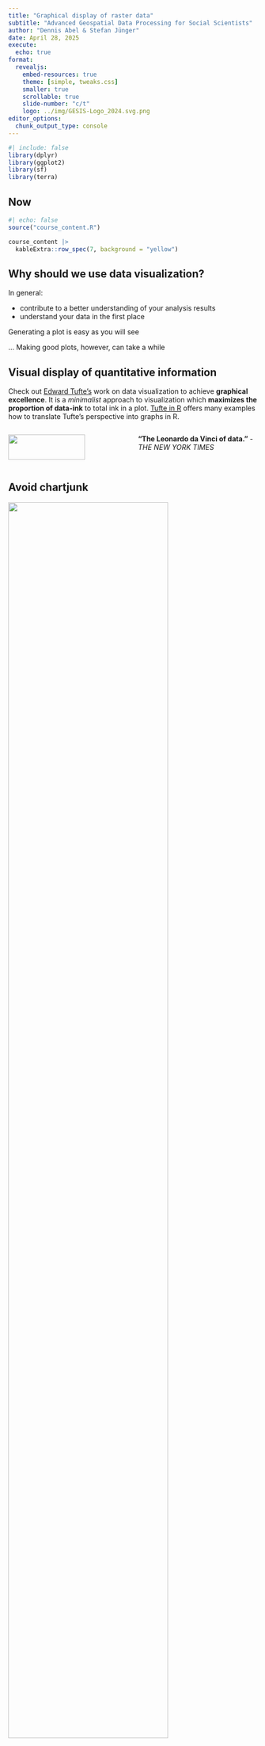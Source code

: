```yaml
---
title: "Graphical display of raster data"
subtitle: "Advanced Geospatial Data Processing for Social Scientists"
author: "Dennis Abel & Stefan Jünger"
date: April 28, 2025
execute:
  echo: true
format:
  revealjs:
    embed-resources: true
    theme: [simple, tweaks.css]
    smaller: true
    scrollable: true
    slide-number: "c/t"
    logo: ../img/GESIS-Logo_2024.svg.png
editor_options: 
  chunk_output_type: console
---
```


```r
#| include: false
library(dplyr)
library(ggplot2)
library(sf)
library(terra)
```


## Now

```r
#| echo: false
source("course_content.R") 

course_content |> 
  kableExtra::row_spec(7, background = "yellow")
```


## Why should we use data visualization?

In general:

- contribute to a better understanding of your analysis results
- understand your data in the first place

Generating a plot is easy as you will see

... Making good plots, however, can take a while


## Visual display of quantitative information

Check out [Edward Tufte's](https://www.edwardtufte.com/tufte/) work on data visualization to achieve **graphical excellence**. It is a *minimalist* approach to visualization which **maximizes the proportion of data-ink** to total ink in a plot. [Tufte in R](http://motioninsocial.com/tufte/) offers many examples how to translate Tufte's perspective into graphs in R.

:::: columns
::: {.column width="50%"}
![](../img/edward_tufte.JPG){fig-align="center" width="80%"}

[Source](https://www.edwardtufte.com/tufte/)
:::

::: {.column width="50%"}
**"The Leonardo da Vinci of data."** - *THE NEW YORK TIMES*
:::
::::


## Avoid chartjunk

![](../img/chartjunk1.png){fig-align="center" width="80%"}

Source: [Healy 2018, Ch 1, Figure 1.4: A chart with a considerable amount of junk in it](https://socviz.co/lookatdata.html)


## Reduce data-ink example

![](../img/data_ink_example.JPG){fig-align="center" width="80%"}

Source: [https://bookdown.org/paul/applied-data-visualization/03-the-quality-of-graphs.html#fig-tufte-boxplot](https://bookdown.org/paul/applied-data-visualization/03-the-quality-of-graphs.html#fig-tufte-boxplot)


## What is `ggplot2`?

In general, `ggplot2` is well-suited for **multi-dimensional data** like raster layers and stacks.

Components of the plot are added as layers.

```r
#| eval: false
plot_call +
  layer_1 +
  layer_2 +
  ... +
  layer_n
```

If you are new to `ggplot2`, you might want to check out:

- [ggplot2 - Elegant Graphics for Data Analysis](https://www.springer.com/gp/book/9783319242750) by Hadley Wickham
- [BBC Visual and Data Journalism cookbook for R graphics](https://bbc.github.io/rcookbook/#how_to_create_bbc_style_graphics)


## Components of a Plot

According to Wickham (2010, p. 8^[Wickham, Hadley. 2010. “A Layered Grammar of Graphics.” Journal of Computational and Graphical Statistics 19(1):3–28. doi: 10.1198/jcgs.2009.07098.
]), a layered plot consists of the following components:

- Data and aesthetic mappings,
- Geometric objects,
- Scales,
- (and facet specification)

```r
#| eval: false
plot_call +
  data +
  aesthetics +
  geometries +
  scales +
  facets
```

## Recap: Plotting vector data

Load the data

```r
#| eval: false
# load district shapefile
german_districts <- sf::read_sf("./data/VG250_KRS.shp")

# load district attributes
attributes_districts <- 
  readr::read_csv2("./data/attributes_districts.csv") |> 
  dplyr::mutate(ecar_share = as.numeric(ecar_share))

# join data
german_districts_enhanced <- 
  german_districts |>  
  dplyr::left_join(attributes_districts, by = "AGS")

# load states shapefile
german_states <- sf::read_sf("./data/VG250_LAN.shp")
```

```r
#| echo: false
# load district shapefile
german_districts <- sf::read_sf("../../data/VG250_KRS.shp")

# load district attributes
attributes_districts <- 
  readr::read_csv2("../../data/attributes_districts.csv") |> 
  dplyr::mutate(ecar_share = as.numeric(ecar_share))

# join data
german_districts_enhanced <- 
  german_districts |>  
  dplyr::left_join(attributes_districts, by = "AGS")

# load states shapefile
german_states <- sf::read_sf("../../data/VG250_LAN.shp")
```


## Adding geoms to a blank canvas

:::: columns
::: {.column width="50%"}
```r
#| eval: false
#| fig.asp: 1
# a simple first map 
ggplot(data = german_districts_enhanced)
```
:::

::: {.column width="50%"}
```r
#| echo: false
#| fig.asp: 1
# a simple first map 
ggplot(data = german_districts_enhanced)
```
:::
::::


## Adding geoms to a blank canvas

:::: columns
::: {.column width="50%"}
```r
#| eval: false
#| fig.asp: 1
# a simple first map 
ggplot() +
  geom_sf(data = german_districts_enhanced)
```
:::

::: {.column width="50%"}
```r
#| echo: false
#| fig.asp: 1
# a simple first map 
ggplot() +
  geom_sf(data = german_districts_enhanced)
```
:::
::::

## Add the `aesthetics` 

Are you having trouble choosing the right color? Some excellent tutorials exist, f.e, by [Michael Toth](https://michaeltoth.me/a-detailed-guide-to-ggplot-colors.html).

:::: columns
::: {.column width="50%"}
```r
#| eval: false
#| fig.asp: .8
# change color palette
ggplot() +
  geom_sf(
    data = german_districts_enhanced, 
    aes(fill = ecar_share)
  ) + 
  # readable with color vision deficiencies
  scale_fill_viridis_c(option = "plasma", direction = -1) 
```
:::

::: {.column width="50%"}
```r
#| echo: false
#| fig.asp: .8
# change color palette
ggplot() +
  geom_sf(
    data = german_districts_enhanced, 
    aes(fill = ecar_share)
  ) + 
  # readable with color vision deficiencies
  scale_fill_viridis_c(option = "plasma", direction = -1) 
```
:::
::::



## Add another layer

:::: columns
::: {.column width="50%"}
```r
#| eval: false
#| fig.asp: 1
# the shapefile includes polygons of oceans and lakes
# easy fix on the fly when you know your data
german_states <-
  german_states |>  
  dplyr::filter(GF == 4)

# add layer with German states
ggplot() +
  geom_sf(
    data = german_districts_enhanced, 
    aes(fill = ecar_share), 
    color = NA
  ) + 
  scale_fill_viridis_c(
    option = "plasma", 
    direction = -1
  ) +
  # add another layer
  geom_sf(
    data = german_states, 
    # filling transparent
    fill = "transparent",
    # color of borders
    color = "black", 
    # size of borders
    size = 1
  )  
```
:::

::: {.column width="50%"}
```r
#| echo: false
#| fig.asp: 1
# realizing that my shapefile includes
# polygons of oceans and lakes
# easy fix on the fly when you know your data
german_states <-
  german_states |>  
  dplyr::filter(GF == 4)

# add layer with German states
ggplot() +
  geom_sf(
    data = german_districts_enhanced, 
    aes(fill = ecar_share), 
    color = NA
  ) + 
  scale_fill_viridis_c(
    option = "plasma", 
    direction = -1
  ) +
  # add another layer
  geom_sf(
    data = german_states, 
    # filling transparent
    fill = "transparent",
    # color of borders
    color = "black", 
    # size of borders
    size = 1
  )  
```
:::
::::


## Save and reuse

Maps produced with `ggplot2` are standard objects like any other object in `R` (they are lists). We can assign them to reuse, plot later, and add map layers.

Furthermore, you can save them just as any `ggplot2` graph. The `ggsave()` function automatically detects the file format. You can also define the height, width, and dpi, which is particularly useful to produce high-class graphics for publications.

## Save and reuse
```r
# assign to object
ecar_map <- 
  ggplot() +
  geom_sf(
    data = german_districts_enhanced, 
    aes(fill = ecar_share), 
    color = NA
  ) + 
  scale_fill_viridis_c(
    option = "plasma",
    direction = -1,
    name = "E-Car Share",
    guide = guide_legend(
      direction= "horizontal",
      label.position = "bottom"
    )
  ) + 
  geom_sf(
    data = german_states, 
    fill = "transparent", 
    color = "black"
  ) 

# save as png-file
# ggsave("ecar_map.png", ecar_map, dpi = 300)
```


## Where `ggplot2` cannot help anymore
  
In some specific circumstances, we might realize that `ggplot2` is super powerful but not originally designed to build maps. Typical features of maps are not in the package, like a compass or scale bars.

This is where other packages might need to be installed. The good thing:
Elements of the package `ggspatial` can be included as `ggplot2` layer.
Check out [Github](https://paleolimbot.github.io/ggspatial/).

## The extras

`ggspatial` allows you to add, f.e. a scale bar and a north arrow.

:::: columns
::: {.column width="50%"}
```r
#| eval: false
#| fig.asp: .8
# add scalebar and north arrow
ecar_map +
  ggspatial::annotation_scale(
    location = "br"
  ) +
  ggspatial::annotation_north_arrow(
    location = "tr", 
    style = ggspatial::north_arrow_minimal()
  )
```
:::

::: {.column width="50%"}
```r
#| echo: false
#| fig.asp: .8
# add scalebar and north arrow
ecar_map +
  ggspatial::annotation_scale(
    location = "br"
  ) +
  ggspatial::annotation_north_arrow(
    location = "tr", 
    style = ggspatial::north_arrow_minimal()
  )
```
:::
::::


## Making a plan

This map will be our canvas for the ongoing session. There are hundreds of options to change this map. We will cover at least some essential building blocks:

- *THE MAP*: adding attributes, choosing from colors/palettes, adding layers
- *THE LEGEND*: position, sizes, display
- *THE ENVIRONMENT*: choosing from themes and build your own
- *THE META-INFORMATION*: titles and sources
- *THE EXTRAS*: scales and compass

If you are working on your maps, the [ggplot2 cheatsheets](https://rstudio.github.io/cheatsheets/html/data-visualization.html) will help you with an overview of scales, themes, labels, facets, and more. 


## `ggplot2` and raster data

You can perfectly use `ggplot2` to create maps with raster data. There are several ways to do so. The easiest way is using the `tidyterra` package.

:::: columns
::: {.column width="50%"}
```r
#| eval: false
#| fig.asp: .8
library(tidyterra)

# Create random raster
r <- terra::rast(nrows = 50, 
                 ncols = 50, 
                 xmin = 0, 
                 xmax = 10, 
                 ymin = 0, 
                 ymax = 10
                 )
terra::values(r) <- runif(terra::ncell(r))

# Plot with tidyterra::geom_spatraster
ggplot() +
  geom_spatraster(data = r) +
  scale_fill_viridis_c(na.value = "transparent") +
  theme_minimal()
```
:::

::: {.column width="50%"}
```r
#| echo: false
#| fig.asp: .8
library(tidyterra)

# Create random raster
r <- terra::rast(nrows = 50, ncols = 50, xmin = 0, xmax = 10, ymin = 0, ymax = 10)
terra::values(r) <- runif(terra::ncell(r))

# Plot with tidyterra::geom_spatraster
ggplot() +
  geom_spatraster(data = r) +
  scale_fill_viridis_c(na.value = "transparent") +
  theme_minimal()
```
:::
::::


## Case study: Population dynamics

Let's explore the suitability of `ggplot2` in combination with `tidyterra` with a case study on population dynamics in Germany. We are utilizing the population grids from the [WorldPop Open Population Repository (WOPR)](https://www.worldpop.org/).


```r
# Example with worldpop data for Germany 2020
ger_pop_2020 <- terra::rast("../../data/deu_ppp_2020_1km_Aggregated.tif")

ger_pop_2020
```


## Simple plot with `terra`/`base` `R`

:::: columns
::: {.column width="50%"}
```r
#| eval: false
#| fig.asp: 1
terra::plot(ger_pop_2020)
```
:::

::: {.column width="50%"}
```r
#| echo: false
#| fig.asp: 1
terra::plot(ger_pop_2020)
```
:::
::::


## Simple plot with `terra`/`base` `R`

Let's transform it into ETRS89/UTM 32N (EPSG: 25832). You will detect a slight adjustment to the visualization.

:::: columns
::: {.column width="50%"}
```r
#| eval: false
#| fig.asp: .8
ger_pop_2020 <- terra::project(ger_pop_2020, 
                               "EPSG:25832"
                               )

terra::plot(ger_pop_2020)
```
:::

::: {.column width="50%"}
```r
#| echo: false
#| fig.asp: .8
ger_pop_2020 <- terra::project(ger_pop_2020, "EPSG:25832")

terra::plot(ger_pop_2020)
```
:::
::::


## Let's turn to `ggplot`

:::: columns
::: {.column width="50%"}
```r
#| eval: false
#| fig.asp: 1
ggplot()+
  geom_spatraster(data = ger_pop_2020)
```
:::

::: {.column width="50%"}
```r
#| echo: false
#| fig.asp: 1
ggplot()+
  geom_spatraster(data = ger_pop_2020)
```
:::
::::


## Let's turn to `ggplot`

Adjust the color scheme

:::: columns
::: {.column width="50%"}
```r
#| eval: false
#| fig.asp: 1
ggplot()+
  geom_spatraster(data = ger_pop_2020)+
  scale_fill_whitebox_c(
    palette = "muted",
    n.breaks = 12,
    guide = guide_legend(reverse = TRUE)
  )
```
:::

::: {.column width="50%"}
```r
#| echo: false
#| fig.asp: 1
ggplot()+
  geom_spatraster(data = ger_pop_2020)+
  scale_fill_whitebox_c(
    palette = "muted",
    n.breaks = 12,
    guide = guide_legend(reverse = TRUE)
  )
```
:::
::::


## Let's turn to `ggplot`

Adjust the color scheme

:::: columns
::: {.column width="50%"}
```r
#| eval: false
#| fig.asp: 1
ggplot()+
  geom_spatraster(data = ger_pop_2020)+
  scale_fill_viridis_c(
    n.breaks = 12,
    guide = guide_legend(reverse = TRUE)
  )
```
:::

::: {.column width="50%"}
```r
#| echo: false
#| fig.asp: 1
ggplot()+
  geom_spatraster(data = ger_pop_2020)+
  scale_fill_viridis_c(
    n.breaks = 12,
    guide = guide_legend(reverse = TRUE)
  )
```
:::
::::


## Let's turn to `ggplot`

Add labels

:::: columns
::: {.column width="50%"}
```r
#| eval: false
#| fig.asp: 1
ggplot()+
  geom_spatraster(data = ger_pop_2020)+
  scale_fill_viridis_c(
    n.breaks = 12,
    guide = guide_legend(reverse = TRUE)
  )+
  labs(
    fill = "Population\ncount",
    title = "Estimated population of Germany in 2020",
    subtitle = "Approx. 1km grid"
  )
```
:::

::: {.column width="50%"}
```r
#| echo: false
#| fig.asp: 1
ggplot()+
  geom_spatraster(data = ger_pop_2020)+
  scale_fill_viridis_c(
    n.breaks = 12,
    guide = guide_legend(reverse = TRUE)
  )+
  labs(
    fill = "Population\ncount",
    title = "Estimated population of Germany in 2020",
    subtitle = "Approx. 1km grid"
  )
```
:::
::::


## Exercise 4_1: A simple map

![](../img/cat_measure.png){fig-align="center" width="50%"}


## Case study: Population dynamics

We will now dig deeper into population dynamics. We load a **second layer** which records the population size twenty years earlier - in 2000. We compare dimensions of both layers: they match.

```r
ger_pop_2000 <- terra::rast("../../data/deu_ppp_2000_1km_Aggregated.tif") |> 
  terra::project("EPSG:25832")
  
ger_pop_2000
ger_pop_2020
```


## Case study: Population dynamics

We calculate simple differences for each cell between 2020 and 2000 to detect increases and decreases in estimated population per cell. 

:::: columns
::: {.column width="50%"}
```r
#| eval: false
#| fig.asp: 0.8
ger_pop_diff <- ger_pop_2020 - ger_pop_2000

terra::plot(ger_pop_diff)
```
:::

::: {.column width="50%"}
```r
#| echo: false
#| fig.asp: 0.8
ger_pop_diff <- ger_pop_2020 - ger_pop_2000

terra::plot(ger_pop_diff)
```
:::
::::


## Case study: Population dynamics

The state (Bundesland) of North Rhine-Westphalia looks quite interesting. The state has both growth and decline regions. We zoom into that region and explore dynamics within and between districts (Kreise).

:::: columns
::: {.column width="50%"}
```r
#| eval: false
#| fig.asp: 0.8
NRW_districts <- sf::read_sf("../../data/VG250_KRS.shp") |> 
  filter(SN_L == "05")
  
ggplot(NRW_districts)+
  geom_sf(aes(fill = BEZ))
```
:::

::: {.column width="50%"}
```r
#| echo: false
#| fig.asp: 0.8
NRW_districts <- sf::read_sf("../../data/VG250_KRS.shp") |> 
  filter(SN_L == "05")
  
ggplot(NRW_districts)+
  geom_sf(aes(fill = BEZ))
```
:::
::::


## Case study: Population dynamics

The state (Bundesland) of North Rhine-Westphalia looks quite interesting. The state has both growth and decline regions. We zoom into that region and explore dynamics within and between districts (Kreise).

:::: columns
::: {.column width="50%"}
```r
#| eval: false
#| fig.asp: 0.8
# Subset pop data to spatial extent of NRW
NRW_pop_diff <- terra::crop(
  ger_pop_diff,
  NRW_districts
) |> 
  terra::mask(NRW_districts)

# Let's visualize
ggplot()+
  geom_spatraster(data = NRW_pop_diff)+
  geom_sf(data = NRW_districts,
          fill = "transparent",
          color = "white",
          size = 2)
```
:::

::: {.column width="50%"}
```r
#| echo: false
#| fig.asp: 0.8
# Subset pop data to spatial extent of NRW
NRW_pop_diff <- terra::crop(
  ger_pop_diff,
  NRW_districts
) |> 
  terra::mask(NRW_districts)

# Let's visualize
ggplot()+
  geom_spatraster(data = NRW_pop_diff)+
  geom_sf(data = NRW_districts,
          fill = "transparent",
          color = "white",
          size = 2)
```
:::
::::


## Case study: Population dynamics

We are now working with diverging values +/-0. The color palette should reflect that. We have several options to adjust it.

:::: columns
::: {.column width="50%"}
```r
#| eval: false
#| fig.asp: 0.8
ggplot()+
  geom_spatraster(data = NRW_pop_diff)+
  geom_sf(data = NRW_districts,
          fill = "transparent",
          color = "white",
          size = 3)+
  scale_fill_viridis_c(option = "magma")
```
:::

::: {.column width="50%"}
```r
#| echo: false
#| fig.asp: 0.8
ggplot()+
  geom_spatraster(data = NRW_pop_diff)+
  geom_sf(data = NRW_districts,
          fill = "transparent",
          color = "white",
          size = 3)+
  scale_fill_viridis_c(option = "magma")
```
:::
::::


## Case study: Population dynamics

We are now working with diverging values +/-0. The color palette should reflect that. We have several options to adjust it.

:::: columns
::: {.column width="50%"}
```r
#| eval: false
#| fig.asp: 0.8
# Identify max and min to adjust for skewness of positive and negative values
max_val <- max(abs(minmax(NRW_pop_diff)))

ggplot()+
  geom_spatraster(data = NRW_pop_diff)+
  geom_sf(data = NRW_districts,
          fill = "transparent",
          color = "black",
          size = 3)+
  scale_fill_distiller(type = "div", 
                       palette = "PuOr", 
                       limits = c(-max_val, max_val)
                       )
```
:::

::: {.column width="50%"}
```r
#| echo: false
#| fig.asp: 0.8
# Identify max and min to adjust for skewness of positive and negative values
max_val <- max(abs(minmax(NRW_pop_diff)))

ggplot()+
  geom_spatraster(data = NRW_pop_diff)+
  geom_sf(data = NRW_districts,
          fill = "transparent",
          color = "black",
          size = 3)+
  scale_fill_distiller(type = "div", 
                       palette = "PuOr", 
                       limits = c(-max_val, max_val)
                       )
```
:::
::::


## Case study: Population dynamics

We are now working with diverging values +/-0. The color palette should reflect that. We have several options to adjust it.

:::: columns
::: {.column width="50%"}
```r
#| eval: false
#| fig.asp: 0.8
# Or define manually for even greater control
ggplot()+
  geom_spatraster(data = NRW_pop_diff)+
  geom_sf(data = NRW_districts,
          fill = "transparent",
          color = "black",
          size = 3)+
  scale_fill_gradient2(
    low = "#2d004b",
    mid = "white",
    high = "#b35806",
    midpoint = 0
  )
```
:::

::: {.column width="50%"}
```r
#| echo: false
#| fig.asp: 0.8
# Or define manually for even greater control
ggplot()+
  geom_spatraster(data = NRW_pop_diff)+
  geom_sf(data = NRW_districts,
          fill = "transparent",
          color = "black",
          size = 3)+
  scale_fill_gradient2(
    low = "#2d004b",
    mid = "white",
    high = "#b35806",
    midpoint = 0
  )
```
:::
::::


## Case study: Population dynamics

We also want to add text labels for the two districts with the highest population growth and decline.

```r
# Identify growing and shrinking districts
NRW_districts <- NRW_pop_diff |> 
  extract(NRW_districts, fun = mean, na.rm =TRUE) |> 
  as_tibble() %>% 
  bind_cols(NRW_districts, .)

extremes <- NRW_districts |> 
  arrange(desc(deu_ppp_2020_1km_Aggregated)) |> 
  slice(c(1, n()))
```


## Case study: Population dynamics

We also want to add text labels for the two districts with the highest population growth and decline.

:::: columns
::: {.column width="50%"}
```r
#| eval: false
#| fig.asp: 0.8
ggplot()+
  geom_spatraster(data = NRW_pop_diff)+
  geom_sf(data = NRW_districts,
          fill = "transparent",
          color = "black",
          size = 3)+
  geom_sf_text(data = extremes, 
               aes(label = GEN), 
               size = 4, 
               color = "black"
               )+ 
  scale_fill_gradient2(
    low = "#2d004b",
    mid = "white",
    high = "#b35806",
    midpoint = 0
  )
```
:::

::: {.column width="50%"}
```r
#| echo: false
#| fig.asp: 0.8
ggplot()+
  geom_spatraster(data = NRW_pop_diff)+
  geom_sf(data = NRW_districts,
          fill = "transparent",
          color = "black",
          size = 3)+
  geom_sf_text(data = extremes, 
               aes(label = GEN), 
               size = 4, 
               color = "black"
               )+ 
  scale_fill_gradient2(
    low = "#2d004b",
    mid = "white",
    high = "#b35806",
    midpoint = 0
  )
```
:::
::::


## Case study: Population dynamics

I prefer labels instead of text

:::: columns
::: {.column width="50%"}
```r
#| eval: false
#| fig.asp: 0.8
library(ggrepel)

ggplot()+
  geom_spatraster(data = NRW_pop_diff)+
  geom_sf(data = NRW_districts,
          fill = "transparent",
          color = "black",
          size = 3)+
  geom_label_repel(
    data = extremes, 
    aes(geometry = geometry, label = GEN), 
    stat = "sf_coordinates",
    min.segment.length = 0, 
    segment.color = "black",   
    segment.size = 0.5,        
    size = 4,                  
    fill = "white",            
    color = "black",           
    label.size = 0.2           
    )+ 
  scale_fill_gradient2(
    low = "#2d004b",
    mid = "white",
    high = "#b35806",
    midpoint = 0
  )
```
:::

::: {.column width="50%"}
```r
#| echo: false
#| fig.asp: 0.8
library(ggrepel)

ggplot()+
  geom_spatraster(data = NRW_pop_diff)+
  geom_sf(data = NRW_districts,
          fill = "transparent",
          color = "black",
          size = 3)+
  geom_label_repel(
    data = extremes, 
    aes(geometry = geometry, label = GEN), 
    stat = "sf_coordinates",
    min.segment.length = 0, 
    segment.color = "black",   
    segment.size = 0.5,        
    size = 4,                  
    fill = "white",            
    color = "black",           
    label.size = 0.2           
    )+ 
  scale_fill_gradient2(
    low = "#2d004b",
    mid = "white",
    high = "#b35806",
    midpoint = 0
  )
```
:::
::::


## Case study: Population dynamics

Let's do some final polishing: 1. Turn **NAs** transparent, 2. add **arrow** and **scale bar**, 3. make final adjustments to the **theme**, and 4. adjust **title, subtitle and caption**.

:::: columns
::: {.column width="50%"}
```r
#| eval: false
#| fig.asp: 0.8
library(ggspatial)

ggplot()+
  geom_spatraster(data = NRW_pop_diff)+
  geom_sf(data = NRW_districts,
          fill = "transparent",
          color = "black",
          size = 3)+
  geom_label_repel(
    data = extremes, 
    aes(geometry = geometry, label = GEN), 
    stat = "sf_coordinates",
    min.segment.length = 0, 
    segment.color = "black",   
    segment.size = 0.5,        
    size = 4,                  
    fill = "white",            
    color = "black",           
    label.size = 0.2           
  )+ 
  scale_fill_gradient2(
    low = "#2d004b",
    mid = "white",
    high = "#b35806",
    midpoint = 0,
    na.value = "transparent",
    name = "Population\nChange"
  )+
  theme_minimal()+
  theme(
    axis.title = element_blank()
  ) +
  labs(
    title = "Population change in NRW Districts (2000–2020)",
    subtitle = "In absolute numbers on 100x100m grid\nText labels identify highest growth and decline districts",
    caption = "Source: WorldPop (2018)"
  ) +
  annotation_scale(
    location = "br",
    width_hint = 0.3
  ) +
  annotation_north_arrow(
    location = "tl",
    which_north = "true",
    style = north_arrow_fancy_orienteering
  )
```
:::

::: {.column width="50%"}
```r
#| echo: false
#| fig.asp: 0.8
library(ggspatial)

ggplot()+
  geom_spatraster(data = NRW_pop_diff)+
  geom_sf(data = NRW_districts,
          fill = "transparent",
          color = "black",
          size = 3)+
  geom_label_repel(
    data = extremes, 
    aes(geometry = geometry, label = GEN), 
    stat = "sf_coordinates",
    min.segment.length = 0, 
    segment.color = "black",   
    segment.size = 0.5,        
    size = 4,                  
    fill = "white",            
    color = "black",           
    label.size = 0.2           
  )+ 
  scale_fill_gradient2(
    low = "#2d004b",
    mid = "white",
    high = "#b35806",
    midpoint = 0,
    na.value = "transparent",
    name = "Population\nChange"
  )+
  theme_minimal()+
  theme(
    axis.title = element_blank()
  ) +
  labs(
    title = "Population change in NRW Districts (2000–2020)",
    subtitle = "In absolute numbers on 100x100m grid\nText labels identify highest growth and decline districts",
    caption = "Source: WorldPop (2018)"
  ) +
  annotation_scale(
    location = "br",
    width_hint = 0.3
  ) +
  annotation_north_arrow(
    location = "tl",
    which_north = "true",
    style = north_arrow_fancy_orienteering
  )
```
:::
::::


## Beyond raw cell values: Contours

Let's zoom into Cologne to explore the `geom_spatraster()` options a bit further.

:::: columns
::: {.column width="50%"}
```r
#| eval: false
#| fig.asp: 1
cologne_bbox <- st_bbox(NRW_districts |> 
                          filter(GEN == "Köln")
                        )

# Subset pop data to spatial extent of Cologne
koeln_pop_2020 <- terra::crop(
  ger_pop_2020,
  cologne_bbox
)

ggplot()+
  geom_spatraster(data = koeln_pop_2020)+
  scale_fill_viridis_c(
    guide = guide_legend(reverse = TRUE)
  )+
  geom_sf(data = NRW_districts,
          fill = "transparent",
          color = "white",
          size = 8)+
  coord_sf(
    xlim = c(cologne_bbox["xmin"], 
             cologne_bbox["xmax"]),
    ylim = c(cologne_bbox["ymin"], 
             cologne_bbox["ymax"]),
    expand = FALSE
  )+
  theme_minimal()+
  theme(
    axis.title = element_blank()
  )
```
:::
  
::: {.column width="50%"}
```r
#| echo: false
#| fig.asp: 1
cologne_bbox <- st_bbox(NRW_districts |> 
                          filter(GEN == "Köln")
                        )

# Subset pop data to spatial extent of Cologne
koeln_pop_2020 <- terra::crop(
  ger_pop_2020,
  cologne_bbox
)

ggplot()+
  geom_spatraster(data = koeln_pop_2020)+
  scale_fill_viridis_c(
    guide = guide_legend(reverse = TRUE)
  )+
  geom_sf(data = NRW_districts,
          fill = "transparent",
          color = "white",
          size = 8)+
  coord_sf(
    xlim = c(cologne_bbox["xmin"], 
             cologne_bbox["xmax"]),
    ylim = c(cologne_bbox["ymin"], 
             cologne_bbox["ymax"]),
    expand = FALSE
  )+
  theme_minimal()+
  theme(
    axis.title = element_blank()
  )
```
:::
::::


## Beyond raw cell values: Contours

Let's zoom into Cologne to explore the geom_spatraster options a bit further

:::: columns
::: {.column width="50%"}
```r
#| eval: false
#| fig.asp: 1
# Plot contour
ggplot()+
  geom_spatraster_contour_filled(
    data = koeln_pop_2020
    )+
  scale_fill_viridis_d(
    guide = guide_legend(reverse = TRUE)
  )+
  geom_sf(data = NRW_districts,
          fill = "transparent",
          color = "white",
          size = 8)+
  coord_sf(
    xlim = c(cologne_bbox["xmin"], 
             cologne_bbox["xmax"]),
    ylim = c(cologne_bbox["ymin"], 
             cologne_bbox["ymax"]),
    expand = FALSE
  )+
  theme_minimal()+
  theme(
    axis.title = element_blank()
  )
```
:::
  
::: {.column width="50%"}
```r
#| echo: false
#| fig.asp: 1
# Plot contour
ggplot()+
  geom_spatraster_contour_filled(
    data = koeln_pop_2020)+
  scale_fill_viridis_d(
    guide = guide_legend(reverse = TRUE)
  )+
  geom_sf(data = NRW_districts,
          fill = "transparent",
          color = "white",
          size = 8)+
  coord_sf(
    xlim = c(cologne_bbox["xmin"], 
             cologne_bbox["xmax"]),
    ylim = c(cologne_bbox["ymin"], 
             cologne_bbox["ymax"]),
    expand = FALSE
  )+
  theme_minimal()+
  theme(
    axis.title = element_blank()
  )
```
:::
::::

## Exercise 4_2: A fancy map

![](../img/cat_quality.png){fig-align="center" width="50%"}
